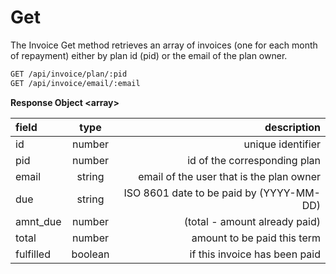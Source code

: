 # Get

The Invoice Get method retrieves an array of invoices (one for each month of repayment)
either by plan id (pid) or the email of the plan owner.

```bash filename="Endpoints" copy
GET /api/invoice/plan/:pid
GET /api/invoice/email/:email
```

**Response Object \<array\>**

| field     |  type   |                              description |
| :-------- | :-----: | ---------------------------------------: |
| id        | number  |                        unique identifier |
| pid       | number  |             id of the corresponding plan |
| email     | string  | email of the user that is the plan owner |
| due       | string  | ISO 8601 date to be paid by (YYYY-MM-DD) |
| amnt_due  | number  |            (total - amount already paid) |
| total     | number  |              amount to be paid this term |
| fulfilled | boolean |            if this invoice has been paid |
